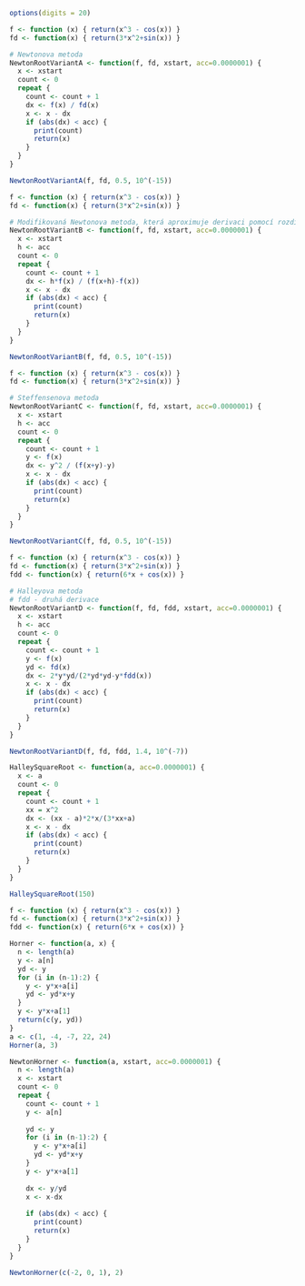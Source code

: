 ```r
options(digits = 20)
```

```r
f <- function (x) { return(x^3 - cos(x)) }
fd <- function(x) { return(3*x^2+sin(x)) }

# Newtonova metoda
NewtonRootVariantA <- function(f, fd, xstart, acc=0.0000001) {
  x <- xstart
  count <- 0
  repeat {
    count <- count + 1
    dx <- f(x) / fd(x)
    x <- x - dx
    if (abs(dx) < acc) {
      print(count)
      return(x)
    }
  }
}
```

```r
NewtonRootVariantA(f, fd, 0.5, 10^(-15))
```

```r
f <- function (x) { return(x^3 - cos(x)) }
fd <- function(x) { return(3*x^2+sin(x)) }

# Modifikovaná Newtonova metoda, která aproximuje derivaci pomocí rozdílového podílu
NewtonRootVariantB <- function(f, fd, xstart, acc=0.0000001) {
  x <- xstart
  h <- acc
  count <- 0
  repeat {
    count <- count + 1
    dx <- h*f(x) / (f(x+h)-f(x))
    x <- x - dx
    if (abs(dx) < acc) {
      print(count)
      return(x)
    }
  }
}
```

```r
NewtonRootVariantB(f, fd, 0.5, 10^(-15))
```

```r
f <- function (x) { return(x^3 - cos(x)) }
fd <- function(x) { return(3*x^2+sin(x)) }

# Steffensenova metoda
NewtonRootVariantC <- function(f, fd, xstart, acc=0.0000001) {
  x <- xstart
  h <- acc
  count <- 0
  repeat {
    count <- count + 1
    y <- f(x)
    dx <- y^2 / (f(x+y)-y)
    x <- x - dx
    if (abs(dx) < acc) {
      print(count)
      return(x)
    }
  }
}
```

```r
NewtonRootVariantC(f, fd, 0.5, 10^(-15))
```

```r
f <- function (x) { return(x^3 - cos(x)) }
fd <- function(x) { return(3*x^2+sin(x)) }
fdd <- function(x) { return(6*x + cos(x)) }

# Halleyova metoda
# fdd - druhá derivace
NewtonRootVariantD <- function(f, fd, fdd, xstart, acc=0.0000001) {
  x <- xstart
  h <- acc
  count <- 0
  repeat {
    count <- count + 1
    y <- f(x)
    yd <- fd(x)
    dx <- 2*y*yd/(2*yd*yd-y*fdd(x))
    x <- x - dx
    if (abs(dx) < acc) {
      print(count)
      return(x)
    }
  }
}
```

```r
NewtonRootVariantD(f, fd, fdd, 1.4, 10^(-7))
```

```r
HalleySquareRoot <- function(a, acc=0.0000001) {
  x <- a
  count <- 0
  repeat {
    count <- count + 1
    xx = x^2
    dx <- (xx - a)*2*x/(3*xx+a)
    x <- x - dx
    if (abs(dx) < acc) {
      print(count)
      return(x)
    }
  }
}
```

```r
HalleySquareRoot(150)
```

```r
f <- function (x) { return(x^3 - cos(x)) }
fd <- function(x) { return(3*x^2+sin(x)) }
fdd <- function(x) { return(6*x + cos(x)) }

Horner <- function(a, x) {
  n <- length(a)
  y <- a[n]
  yd <- y
  for (i in (n-1):2) {
    y <- y*x+a[i]
    yd <- yd*x+y
  }
  y <- y*x+a[1]
  return(c(y, yd))
}
a <- c(1, -4, -7, 22, 24)
Horner(a, 3)

NewtonHorner <- function(a, xstart, acc=0.0000001) {
  n <- length(a)
  x <- xstart
  count <- 0
  repeat {
    count <- count + 1
    y <- a[n]
    
    yd <- y
    for (i in (n-1):2) {
      y <- y*x+a[i]
      yd <- yd*x+y
    }
    y <- y*x+a[1]
    
    dx <- y/yd
    x <- x-dx
    
    if (abs(dx) < acc) {
      print(count)
      return(x)
    }
  }
}
```

```r
NewtonHorner(c(-2, 0, 1), 2)
```
